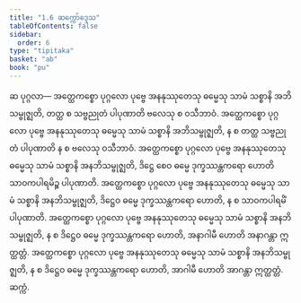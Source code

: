 ```yaml
---
title: "1.6 ဆက္ကော်ဒ္ဒေသ"
tableOfContents: false
sidebar:
  order: 6
type: "tipitaka"
basket: "ab"
book: "pu"
---
```



<DynamicBreadcrumb />

<Division number="12" book="pu" e="ch" v="31" p="112">

<Paragraph number="159" book="pu">
<Emphasis>ဆ ပုဂ္ဂလာ—</Emphasis>
</Paragraph>

<Paragraph number="160" book="pu">
အတ္ထေကစ္စော ပုဂ္ဂလော ပုဗ္ဗေ အနနုဿုတေသု ဓမ္မေသု သာမံ သစ္စာနိ အဘိသမ္ဗုဇ္ဈတိ, တတ္ထ စ သဗ္ဗညုတံ ပါပုဏာတိ ဗလေသု စ ဝသီဘာဝံ. အတ္ထေကစ္စော ပုဂ္ဂလော ပုဗ္ဗေ အနနုဿုတေသု ဓမ္မေသု သာမံ သစ္စာနိ အဘိသမ္ဗုဇ္ဈတိ, န စ တတ္ထ သဗ္ဗညုတံ ပါပုဏာတိ န စ ဗလေသု ဝသီဘာဝံ. အတ္ထေကစ္စော ပုဂ္ဂလော ပုဗ္ဗေ အနနုဿုတေသု ဓမ္မေသု သာမံ သစ္စာနိ အနဘိသမ္ဗုဇ္ဈတိ, ဒိဋ္ဌေ စေဝ ဓမ္မေ ဒုက္ခဿန္တကရော ဟောတိ သာဝကပါရမိဉ္စ ပါပုဏာတိ. အတ္ထေကစ္စော ပုဂ္ဂလော ပုဗ္ဗေ အနနုဿုတေသု ဓမ္မေသု သာမံ သစ္စာနိ အနဘိသမ္ဗုဇ္ဈတိ, ဒိဋ္ဌေဝ ဓမ္မေ ဒုက္ခဿန္တကရော ဟောတိ, န စ သာဝကပါရမိံ ပါပုဏာတိ. အတ္ထေကစ္စော ပုဂ္ဂလော ပုဗ္ဗေ အနနုဿုတေသု ဓမ္မေသု သာမံ သစ္စာနိ အနဘိသမ္ဗုဇ္ဈတိ, န စ ဒိဋ္ဌေဝ ဓမ္မေ ဒုက္ခဿန္တကရော ဟောတိ, အနာဂါမီ ဟောတိ အနာဂန္တာ ဣတ္ထတ္တံ. အတ္ထေကစ္စော ပုဂ္ဂလော ပုဗ္ဗေ အနနုဿုတေသု ဓမ္မေသု သာမံ သစ္စာနိ အနဘိသမ္ဗုဇ္ဈတိ, န စ ဒိဋ္ဌေဝ ဓမ္မေ ဒုက္ခဿန္တကရော ဟောတိ, အာဂါမီ ဟောတိ အာဂန္တာ ဣတ္ထတ္တံ.

</Paragraph>
</Division>

<Paragraph number="161" type="center" book="pu">
ဆက္ကံ.
</Paragraph>